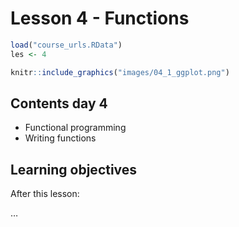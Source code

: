 # Lesson 4 - Functions

```r
load("course_urls.RData")
les <- 4
```

```r
knitr::include_graphics("images/04_1_ggplot.png")
```

## Contents day 4

 - Functional programming
 - Writing functions

## Learning objectives

After this lesson:

...
